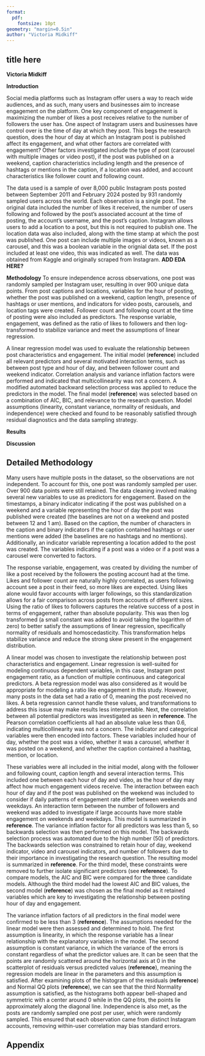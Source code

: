 ```yaml
---
format: 
  pdf: 
    fontsize: 10pt
geometry: "margin=0.5in"
author: "Victoria Midkiff"
---
```


## title here
**Victoria Midkiff**

**Introduction**

Social media platforms such as Instagram offer users a way to reach wide audiences, and as such, many users and businesses aim to increase engagement on the platform. One key component of engagement is maximizing the number of likes a post receives relative to the number of followers the user has. One aspect of Instagram users and businesses have control over is the time of day at which they post. This begs the research question, does the hour of day at which an Instagram post is published affect its engagement, and what other factors are correlated with engagement? Other factors investigated include the type of post (carousel with multiple images or video post), if the post was published on a weekend, caption characteristics including length and the presence of hashtags or mentions in the caption, if a location was added, and account characteristics like follower count and following count.

The data used is a sample of over 8,000 public Instagram posts posted between September 2011 and February 2024 posted by 931 randomly sampled users across the world. Each observation is a single post. The original data included the number of likes it received, the number of users following and followed by the post's associated account at the time of posting, the account's username, and the post's caption. Instagram allows users to add a location to a post, but this is not required to publish one. The location data was also included, along with the time stamp at which the post was published. One post can include multiple images or videos, known as a carousel, and this was a boolean variable in the orignial data set. If the post included at least one video, this was indicated as well. The data was obtained from Kaggle and originally scraped from Instagram.
**ADD EDA HERE?**

**Methodology**
To ensure independence across observations, one post was randomly sampled per Instagram user, resulting in over 900 unique data points. From post captions and locations, variables for the hour of posting, whether the post was published on a weekend, caption length, presence of hashtags or user mentions, and indicators for video posts, carousels, and location tags were created. Follower count and following count 
at the time of posting were also included as predictors. The response variable, engagement, was defined as the ratio of likes to followers and then log-transformed to stabilize variance and meet the assumptions of linear regression.

A linear regression model was used to evaluate the relationship between post characteristics and engagement. The initial model (**reference**) included all relevant predictors and several motivated interaction terms, such as between post type and hour of day, and between follower count and weekend indicator. Correlation analysis and variance inflation factors were performed and indicated that multicollinearity was not a concern. A modified automated backward selection process was applied to reduce the predictors in the model. The final model (**reference**) was selected based on a combination of AIC, BIC, and relevance to the research question. Model assumptions (linearity, constant variance, normality of residuals, and independence) were checked and found to be reasonably satisfied through residual diagnostics and the data sampling strategy.

**Results**

**Discussion**

\newpage

## Detailed Methodology

Many users have multiple posts in the dataset, so the observations are not independent. To account for this, one post was randomly sampled per user. Over 900 data points were still retained. The data cleaning involved making several new variables to use as predictors for engagement. Based on the timestamps, a binary indicator indicating if the post was published on a weekend and a variable representing the hour of day the post was published were created (the baselines are not on a weekend and posted between 12 and 1 am). Based on the caption, the number of characters in the caption and binary indicators if the caption contained hashtags or user mentions were added (the baselines are no hashtags and no mentions). Additionally, an indicator variable representing a location added to the post was created. The variables indicating if a post was a video or if a post was a carousel were converted to factors. 

The response variable, engagement, was created by dividing the number of like a post received by the followers the posting account had at the time. Likes and follower count are naturally highly correlated, as users following account see a post in their feed, so more likes are expected. Using likes alone would favor accounts with larger followings, so this standardization allows for a fair comparison across posts from accounts of different sizes. Using the ratio of likes to followers captures the relative success of a post in terms of engagement, rather than absolute popularity. This was then log transformed (a small constant was added to avoid taking the logarithm of zero) to better satisfy the assumptions of linear regression, specifically normality of residuals and homoscedasticity. This transformation helps stabilize variance and reduce the strong skew present in the engagement distribution.

A linear model was chosen to investigate the relationship between post characteristics and engagement. Linear regression is well-suited for modeling continuous dependent variables, in this case, Instagram post engagement ratio, as a function of multiple continuous and categorical predictors. A beta regression model was also considered as it would be appropriate for modeling a ratio like engagement in this study. However, many posts in the data set had a ratio of 0, meaning the post received no likes. A beta regression cannot handle these values, and transformations to address this issue may make results less interpretable. Next, the correlation between all potential predictors was investigated as seen in **reference**. The Pearson correlation coefficients all had an absolute value less than 0.6, indicating multicollinearity was not a concern. The indicator and categorical variables were then encoded into factors. These variables included hour of day, whether the post was a video, whether it was a carousel, whether it was posted on a weekend, and whether the caption contained a hashtag, mention, or location.

These variables were all included in the initial model, along with the follower and following count, caption length and several interaction terms. This included one between each hour of day and video, as the hour of day may affect how much engagement videos receive. The interaction between each hour of day and if the post was published on the weekend was included to consider if daily patterns of engagement rate differ between weekends and weekdays. An interaction term between the number of followers and weekend was added to investigate if large accounts have more stable engagement on weekends and weekdays. This model is summarized in **reference**. The variance inflation factor for all predictors was less than 5, so backwards selection was then performed on this model. The backwards selection process was automated due to the high number (50) of predictors. The backwards selection was constrained to retain hour of day, weekend indicator, video and carousel indicators, and number of followers due to their importance in investigating the research question. The resulting model is summarized in **reference**. For the third model, these constraints were removed to further isolate significant predictors (see **reference**). To compare models, the AIC and BIC were compared for the three candidate models. Although the third model had the lowest AIC and BIC values, the second model (**reference**) was chosen as the final model as it retained variables which are key to investigating the relationship between posting hour of day and engagement. 

The variance inflation factors of all predictors in the final model were confirmed to be less than 3 (**reference**). The assumptions needed for the linear model were then assessed and determined to hold. The first assumption is linearity, in which the response variable has a linear relationship with the explanatory variables in the model. The second assumption is constant variance, in which the variance of the errors is constant regardless of what the predictor values are.  It can be seen that the points are randomly scattered around the horizontal axis at 0 in the scatterplot of residuals versus predicted values (**reference**), meaning the regression models are linear in the parameters and this assumption is satisfied. After examining plots of the histogram of the residuals (**reference**) and Normal QQ plots (**reference**), we can see that the third Normality assumption is satisfied, as the histograms both appear bell-shaped and symmetric with a center around 0 while in the QQ plots, the points lie approximately along the diagonal line. Independence is also met, as the posts are randomly sampled one post per user, which were randomly sampled. This ensured that each observation came from distinct Instagram accounts, removing within-user correlation may bias standard errors.

\newpage

## Appendix